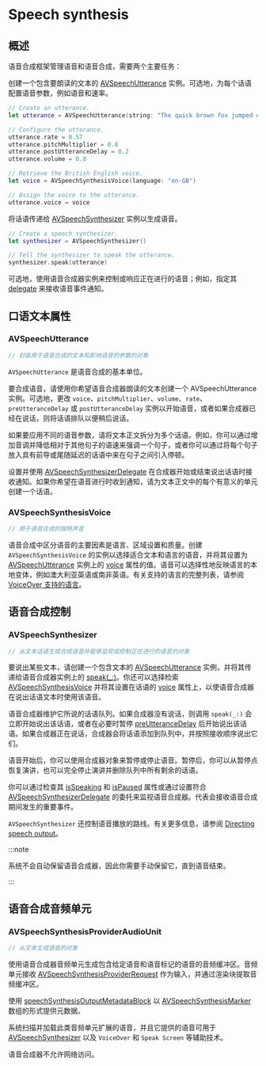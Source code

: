 # Speech synthesis

<ToBePolishedAfterTranslation />

<OriginalSource
  title="Speech synthesis"
  url="https://developer.apple.com/documentation/avfoundation/speech_synthesis"
  summary="配置语音来朗读文本字符串"
/>

## 概述

语音合成框架管理语音和语音合成，需要两个主要任务：

创建一个包含要朗读的文本的 [AVSpeechUtterance](https://developer.apple.com/documentation/avfaudio/avspeechutterance) 实例。可选地，为每个话语配置语音参数，例如语音和速率。

```swift
// Create an utterance.
let utterance = AVSpeechUtterance(string: "The quick brown fox jumped over the lazy dog.")

// Configure the utterance.
utterance.rate = 0.57
utterance.pitchMultiplier = 0.8
utterance.postUtteranceDelay = 0.2
utterance.volume = 0.8

// Retrieve the British English voice.
let voice = AVSpeechSynthesisVoice(language: "en-GB")

// Assign the voice to the utterance.
utterance.voice = voice
```

将话语传递给 [AVSpeechSynthesizer](https://developer.apple.com/documentation/avfaudio/avspeechsynthesizer) 实例以生成语音。

```swift
// Create a speech synthesizer.
let synthesizer = AVSpeechSynthesizer()

// Tell the synthesizer to speak the utterance.
synthesizer.speak(utterance)
```

可选地，使用语音合成器实例来控制或响应正在进行的语音；例如，指定其 [delegate](https://developer.apple.com/documentation/avfaudio/avspeechsynthesizer/1619709-delegate) 来接收语音事件通知。

## 口语文本属性

### AVSpeechUtterance

```swift
// 封装用于语音合成的文本和影响语音的参数的对象
```

`AVSpeechUtterance` 是语音合成的基本单位。

要合成语音，请使用你希望语音合成器朗读的文本创建一个 AVSpeechUtterance 实例。可选地，更改 `voice`、`pitchMultiplier`、`volume`、`rate`、`preUtteranceDelay` 或 `postUtteranceDelay` 实例以开始语音，或者如果合成器已经在说话，则将话语排队以便稍后说话。

如果要应用不同的语音参数，请将文本正文拆分为多个话语。例如，你可以通过增加音调并降低相对于其他句子的语速来强调一个句子，或者你可以通过将每个句子放入具有前导或尾随延迟的话语中来在句子之间引入停顿。

设置并使用 [AVSpeechSynthesizerDelegate](https://developer.apple.com/documentation/avfaudio/avspeechsynthesizerdelegate) 在合成器开始或结束说出话语时接收通知。如果你希望在语音进行时收到通知，请为文本正文中的每个有意义的单元创建一个话语。

### AVSpeechSynthesisVoice

```swift
// 用于语音合成的独特声音
```

语音合成中区分语音的主要因素是语言、区域设置和质量。创建 `AVSpeechSynthesisVoice` 的实例以选择适合文本和语言的语音，并将其设置为 [AVSpeechUtterance](https://developer.apple.com/documentation/avfaudio/avspeechutterance) 实例上的 [voice](https://developer.apple.com/documentation/avfaudio/avspeechutterance/1619710-voice) 属性的值。语音可以选择性地反映语言的本地变体，例如澳大利亚英语或南非英语。有关支持的语言的完整列表，请参阅 [VoiceOver 支持的语言](https://support.apple.com/en-us/HT206175)。

## 语音合成控制

### AVSpeechSynthesizer

```swift
// 从文本话语生成合成语音并能够监视或控制正在进行的语音的对象
```

要说出某些文本，请创建一个包含文本的 [AVSpeechUtterance](https://developer.apple.com/documentation/avfaudio/avspeechutterance) 实例，并将其传递给语音合成器实例上的 [speak(\_:)](https://developer.apple.com/documentation/avfaudio/avspeechsynthesizer/1619686-speak)。你还可以选择检索 [AVSpeechSynthesisVoice](https://developer.apple.com/documentation/avfaudio/avspeechsynthesisvoice) 并将其设置在话语的 [voice](https://developer.apple.com/documentation/avfaudio/avspeechutterance/1619710-voice) 属性上，以使语音合成器在说出话语文本时使用该语音。

语音合成器维护它所说的话语队列。如果合成器没有说话，则调用 `speak(_:)` 会立即开始说出该话语，或者在必要时暂停 [preUtteranceDelay](https://developer.apple.com/documentation/avfaudio/avspeechutterance/1619679-preutterancedelay) 后开始说出该话语。如果合成器正在说话，合成器会将话语添加到队列中，并按照接收顺序说出它们。

语音开始后，你可以使用合成器对象来暂停或停止语音。暂停后，你可以从暂停点恢复演讲，也可以完全停止演讲并删除队列中所有剩余的话语。

你可以通过检查其 [isSpeaking](https://developer.apple.com/documentation/avfaudio/avspeechsynthesizer/1619680-isspeaking) 和 [isPaused](https://developer.apple.com/documentation/avfaudio/avspeechsynthesizer/1619692-ispaused) 属性或通过设置符合 [AVSpeechSynthesizerDelegate](https://developer.apple.com/documentation/avfaudio/avspeechsynthesizerdelegate) 的委托来监视语音合成器。代表会接收语音合成期间发生的重要事件。

`AVSpeechSynthesizer` 还控制语音播放的路线。有关更多信息，请参阅 [Directing speech output](https://developer.apple.com/documentation/avfaudio/avspeechsynthesizer#3616560)。

:::note

系统不会自动保留语音合成器，因此你需要手动保留它，直到语音结束。

:::

## 语音合成音频单元

### AVSpeechSynthesisProviderAudioUnit

```swift
// 从文本生成语音的对象
```

使用语音合成器音频单元生成包含给定语音和语音标记的语音的音频缓冲区。音频单元接收 [AVSpeechSynthesisProviderRequest](https://developer.apple.com/documentation/avfaudio/avspeechsynthesisproviderrequest) 作为输入，并通过渲染块提取音频缓冲区。

使用 [speechSynthesisOutputMetadataBlock](https://developer.apple.com/documentation/avfaudio/avspeechsynthesisprovideraudiounit/3566312-speechsynthesisoutputmetadatablo) 以 [AVSpeechSynthesisMarker](https://developer.apple.com/documentation/avfaudio/avspeechsynthesismarker) 数组的形式提供元数据。

系统扫描并加载此类音频单元扩展的语音，并且它提供的语音可用于 [AVSpeechSynthesizer](https://developer.apple.com/documentation/avfaudio/avspeechsynthesizer) 以及 `VoiceOver` 和 `Speak Screen` 等辅助技术。

<ImportantBlock>

语音合成器不允许网络访问。

</ImportantBlock>
